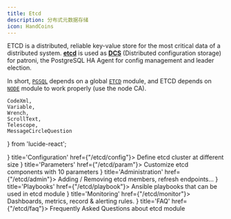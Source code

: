 ```yaml
---
title: Etcd
description: 分布式元数据存储
icon: HandCoins
---
```


ETCD is a distributed, reliable key-value store for the most critical data of a distributed system.
[**etcd**](https://etcd.io/) is used as [**DCS**](https://patroni.readthedocs.io/en/latest/dcs_failsafe_mode.html) (Distributed configuration storage) for patroni, the PostgreSQL HA Agent for config management and leader election.

In short, [`PGSQL`](/pgsql) depends on a global [`ETCD`](/etcd) module, and ETCD depends on [`NODE`](/node) module to work properly (use the node CA).


    CodeXml,
    Variable,
    Wrench,
    ScrollText,
    Telescope,
    MessageCircleQuestion
} from 'lucide-react';


<Cards>
    <Card icon={<CodeXml className="text-sky-700"/>} title='Configuration' href={"/etcd/config"}>
        Define etcd cluster at different size
    </Card>
    <Card icon={<Variable className="text-amber-500"/>} title='Parameters' href={"/etcd/param"}>
        Customize etcd components with 10 parameters
    </Card>
    <Card icon={<Wrench className={"text-violet-500"}/>} title='Administration' href={"/etcd/admin"}>
        Adding / Removing etcd members, refresh endpoints...
    </Card>
    <Card icon={<ScrollText className="text-blue-400"/>} title='Playbooks' href={"/etcd/playbook"}>
        Ansible playbooks that can be used in etcd module
    </Card>
    <Card icon={<Telescope className="text-orange-600"/>} title='Monitoring' href={"/etcd/monitor"}>
        Dashboards, metrics, record & alerting rules.
    </Card>
    <Card icon={<MessageCircleQuestion className="text-emerald-600"/>} title='FAQ' href={"/etcd/faq"}>
        Frequently Asked Questions about etcd module
    </Card>
</Cards>
